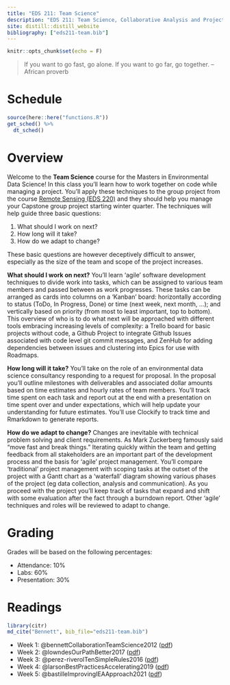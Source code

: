 ```yaml
---
title: "EDS 211: Team Science"
description: "EDS 211: Team Science, Collaborative Analysis and Project Management"
site: distill::distill_website
bibliography: ["eds211-team.bib"]
---
```


```r
knitr::opts_chunk$set(echo = F)
```

> If you want to go fast, go alone. If you want to go far, go together. -- African proverb

# Schedule

```r
source(here::here("functions.R"))
get_sched() %>% 
  dt_sched()
```

# Overview

Welcome to the **Team Science** course for the Masters in Environmental Data Science! In this class you'll learn how to work together on code while managing a project. You'll apply these techniques to the group project from the course [Remote Sensing (EDS 220)](https://github.com/samanthastevenson/EDS220_Fall2021) and they should help you manage your Capstone group project starting winter quarter.
The techniques will help guide three basic questions:

1.  What should I work on next?
2.  How long will it take?
3.  How do we adapt to change?

These basic questions are however deceptively difficult to answer, especially as the size of the team and scope of the project increases.

**What should I work on next?** You'll learn 'agile' software development techniques to divide work into tasks, which can be assigned to various team members and passed between as work progresses. These tasks can be arranged as cards into columns on a 'Kanban' board: horizontally according to status (ToDo, In Progress, Done) or time (next week, next month, ...); and vertically based on priority (from most to least important, top to bottom). This overview of who is to do what next will be approached with different tools embracing increasing levels of complexity: a Trello board for basic projects without code, a Github Project to integrate Github Issues associated with code level git commit messages, and ZenHub for adding dependencies between issues and clustering into Epics for use with Roadmaps.

**How long will it take?** You'll take on the role of an environmental data science consultancy responding to a request for proposal. In the proposal you'll outline milestones with deliverables and associated dollar amounts based on time estimates and hourly rates of team members. You'll track time spent on each task and report out at the end with a presentation on time spent over and under expectations, which will help update your understanding for future estimates. You'll use Clockify to track time and Rmarkdown to generate reports.

**How do we adapt to change?** Changes are inevitable with technical problem solving and client requirements. As Mark Zuckerberg famously said "move fast and break things." Iterating quickly within the team and getting feedback from all stakeholders are an important part of the development process and the basis for 'agile' project management. You'll compare 'traditional' project management with scoping tasks at the outset of the project with a Gantt chart as a 'waterfall' diagram showing various phases of the project (eg data collection, analysis and communication).
As you proceed with the project you'll keep track of tasks that expand and shift with some evaluation after the fact through a burndown report. Other 'agile' techniques and roles will be reviewed to adapt to change.

# Grading

Grades will be based on the following percentages:

- Attendance: 10%
- Labs: 60%
- Presentation: 30%

# Readings

```r
library(citr)
md_cite("Bennett", bib_file="eds211-team.bib")
```

<!-- TODO: move to UCSB only Google Drive -->
- Week 1: @bennettCollaborationTeamScience2012 ([pdf](https://drive.google.com/file/d/1LJWfJTo4EWcd6Vxyfg7R6GTES-orY-3B/view?usp=sharing))
- Week 2: @lowndesOurPathBetter2017 ([pdf](https://drive.google.com/file/d/16eswlI2SFQpITD1Oqbi7NPDhTm3Xope4/view?usp=sharing))
- Week 3: @perez-riverolTenSimpleRules2016 ([pdf](https://drive.google.com/file/d/1gt0jrZ3Q6HCqSORb7_L24Twj7WiIlCwO/view?usp=sharing))
- Week 4: @larsonBestPracticesAccelerating2019 ([pdf](https://drive.google.com/file/d/1ZnAK5c-96B8G_dZkNA3SD6qppEuWz5iA/view?usp=sharing))
- Week 5: @bastilleImprovingIEAApproach2021 ([pdf](https://drive.google.com/file/d/1lZvvLdfzq9xnIpF9fxhVAFWl0laFUB4n/view?usp=sharing))


